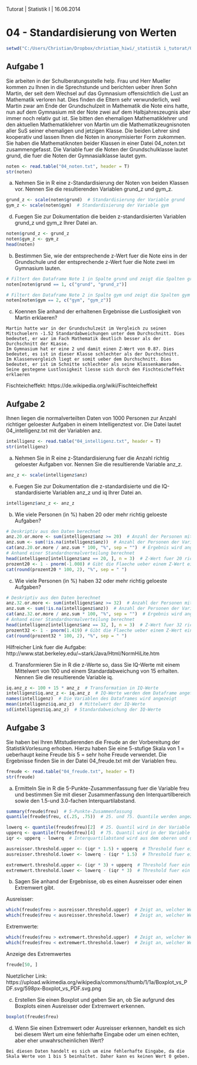 Tutorat | Statistik I | 16.06.2014

04 - Standardisierung von Werten
========================================================

```r
setwd("C:/Users/Christian/Dropbox/christian_hiwi/_statistik i_tutorat/04_Standardisierung von Werten/Tutorat")
```

## Aufgabe 1
Sie arbeiten in der Schulberatungsstelle help. Frau und Herr Mueller kommen zu Ihnen in die Sprechstunde und berichten ueber ihren Sohn Martin, der seit dem Wechsel auf das  Gymnasium offensichtlich die Lust an Mathematik verloren hat. Dies finden die Eltern sehr  verwunderlich, weil Martin zwar am Ende der Grundschulzeit in Mathematik die Note eins hatte, nun auf dem Gymnasium mit der Note zwei auf dem Halbjahreszeugnis aber immer  noch relativ gut ist.
Sie bitten den ehemaligen Mathematiklehrer und den aktuellen Mathematiklehrer von  Martin um die Mathematikzeugnisnoten aller SuS seiner ehemaligen und jetzigen Klasse.  Die beiden Lehrer sind kooperativ und lassen Ihnen die Noten in anonymisierter Form  zukommen.
Sie haben die Mathematiknoten beider Klassen in einer Datei 04_noten.txt  zusammengefasst. Die Variable fuer die Noten der Grundschulklasse lautet grund, die fuer  die Noten der Gymnasialklasse lautet gym. 

```r
noten <- read.table("04_noten.txt", header = T)
str(noten)
```


a) Nehmen Sie in R eine z-Standardisierung der Noten von beiden Klassen vor. Nennen 
Sie die resultierenden Variablen grund_z und gym_z.

```r
grund_z <- scale(noten$grund)  # Standardisierung der Variable grund
gym_z <- scale(noten$gym)  # Standardisierung der Variable gym
```


d) Fuegen Sie zur Dokumentation die beiden z-standardisierten Variablen grund_z und gym_z Ihrer Datei an.

```r
noten$grund_z <- grund_z
noten$gym_z <- gym_z
head(noten)
```


b) Bestimmen Sie, wie der entsprechende z-Wert fuer die Note eins in der Grundschule und der entsprechende z-Wert fuer die Note zwei im Gymnasium lauten.

```r
# Filtert den Dataframe Note 1 in Spalte grund und zeigt die Spalten grund und grund_z an:
noten[noten$grund == 1, c("grund", "grund_z")]  

# Filtert den Dataframe Note 2 in Spalte gym und zeigt die Spalten gym und gym_z an:
noten[noten$gym == 2, c("gym", "gym_z")]
```


c) Koennen Sie anhand der erhaltenen Ergebnisse die Lustlosigkeit von Martin erklaeren?

```
Martin hatte war in der Grundschulzeit im Vergleich zu seinen Mitschuelern -1.52 Standardabweichungen unter dem Durchschnitt. Dies bedeutet, er war im Fach Mathematik deutlich besser als der Durchschnitt der KLasse. 
Im Gymnasium hat er eine 2 und damit einen Z-Wert von 0.87. Dies bedeutet, es ist in dieser Klasse schlechter als der Durchschnitt. 
Im Klassenvergleich liegt er somit ueber dem Durchschnitt. Dies bedeutet, er ist im Schnitte schlechter als seine Klassenkameraden.
Seine gestegene Lustlosigkeit liesse sich durch den Fischteicheffekt erklaeren
```
Fischteicheffekt: https://de.wikipedia.org/wiki/Fischteicheffekt

## Aufgabe 2
Ihnen liegen die normalverteilten Daten von 1000 Personen zur Anzahl richtiger geloester Aufgaben in einem Intelligenztest vor. Die Datei lautet 04_intelligenz.txt mit der  Variablen anz.

```r
intelligenz <- read.table("04_intelligenz.txt", header = T)
str(intelligenz)
```


a)  Nehmen Sie in R eine z-Standardisierung fuer die Anzahl richtig geloester Aufgaben vor. Nennen Sie die resultierende Variable anz_z.

```r
anz_z <- scale(intelligenz$anz)
```


e)  Fuegen Sie zur Dokumentation die z-standardisierte und die IQ-standardisierte Variablen anz_z und iq Ihrer Datei an.

```r
intelligenz$anz_z <- anz_z
```


b)  Wie viele Personen (in %) haben 20 oder mehr richtig geloeste Aufgaben?

```r
# Deskriptiv aus den Daten berechnet
anz.20.or.more <- sum(intelligenz$anz >= 20)  # Anzahl der Personen mit mehr als 20 richtigen Loesungen
anz.sum <- sum(!is.na(intelligenz$anz))  # Anzahl der Personen der Variable anz ohne NAs
cat(anz.20.or.more / anz.sum * 100, "%", sep = "")  # Ergebnis wird angzeigt und mit der Funktion cat formatiert
# Anhand einer Standardnormalverteilung berechnet
head(intelligenz[intelligenz$anz == 20, ], n = 3)  # Z-Wert fuer 20 richtige Aufgaben
prozent20 <- 1 - pnorm(-1.008) # Gibt die Flaeche ueber einem Z-Wert einer Standardnormalverteilung zurueck
cat(round(prozent20 * 100, 2), "%", sep = " ")
```


c) Wie viele Personen (in %) haben 32 oder mehr richtig geloeste Aufgaben?

```r
# Deskriptiv aus den Daten berechnet
anz.32.or.more <- sum(intelligenz$anz >= 32)  # Anzahl der Personen mit mehr als 32 richtigen Loesungen
anz.sum <- sum(!is.na(intelligenz$anz))  # Anzahl der Personen der Variable anz ohne NAs
cat(anz.32.or.more / anz.sum * 100, "%", sep = "")  # Ergebnis wird angzeigt und mit der Funktion cat formatiert
# Anhand einer Standardnormalverteilung berechnet
head(intelligenz[intelligenz$anz == 32, ], n = 3)  # Z-Wert fuer 32 richtige Aufgaben
prozent32 <- 1 - pnorm(1.419) # Gibt die Flaeche ueber einem Z-Wert einer Standardnormalverteilung zurueck
cat(round(prozent32 * 100, 2), "%", sep = " ")
```

Hilfreicher Link fuer die Aufgabe: http://www.stat.berkeley.edu/~stark/Java/Html/NormHiLite.htm


d) Transformieren Sie in R die z-Werte so, dass Sie IQ-Werte mit einem Mittelwert von  100 und einem Standardabweichung von 15 erhalten. Nennen Sie die resultierende Variable iq.

```r
iq.anz_z <- 100 + 15 * anz_z  # Transformation in IQ-Werte
intelligenz$iq.anz_z <- iq.anz_z  # IQ-Werte werden dem Dataframe angefuegt
names(intelligenz)  # Die Variablen des Dataframes wird angezeigt
mean(intelligenz$iq.anz_z)  # Mittelwert der IQ-Werte
sd(intelligenz$iq.anz_z)  # Standardabweichung der IQ-Werte
```


## Aufgabe 3
Sie haben bei Ihren Mitstudierenden die Freude an der Vorbereitung der StatistikVorlesung erhoben. Hierzu haben Sie eine 5-stufige Skala von 1 = ueberhaupt keine Freude bis 5 = sehr hohe Freude verwendet. Die Ergebnisse finden Sie in der Datei 04_freude.txt mit der Variablen freu.

```r
freude <- read.table("04_freude.txt", header = T)
str(freude)
```


a) Ermitteln Sie in R die 5-Punkte-Zusammenfassung fuer die Variable freu und bestimmen Sie mit dieser Zusammenfassung den Interquartilbereich sowie den 1.5-und 3.0-fachen Interquartilabstand.

```r
summary(freude$freu)  # 5-Punkte-Zusammenfassung
quantile(freude$freu, c(.25, .75))  # 25. und 75. Quantile werden angezeigt

lowerq <- quantile(freude$freu)[2]  # 25. Quantil wird in der Variable gespeichert
upperq <- quantile(freude$freu)[4]  # 75. Quantil wird in der Variable gespeichert
iqr <- upperq - lowerq  # Interquartilabstand wird aus dem oberen und unterem Quartil berechnet

ausreisser.threshold.upper <- (iqr * 1.5) + upperq  # Threshold fuer ein Ausreisser im oberen Teil der Verteilung
ausreisser.threshold.lower <- lowerq - (iqr * 1.5)  # Threshold fuer ein Ausreisser im unteren Teil der Verteilung

extremwert.threshold.upper <- (iqr * 3) + upperq  # Threshold fuer ein Extremwert im oberen Teil der Verteilung
extremwert.threshold.lower <- lowerq - (iqr * 3)  # Threshold fuer ein Extremwert im unteren Teil der Verteilung


```


b) Sagen Sie anhand der Ergebnisse, ob es einen Ausreisser oder einen Extremwert gibt.

Ausreisser:
```r
which(freude$freu > ausreisser.threshold.upper)  # Zeigt an, welcher Wert als oberer Ausreisser zu betrachten ist
which(freude$freu < ausreisser.threshold.lower)  # Zeigt an, welcher Wert als unterer Ausreisser zu betrachten ist
```

Extremwerte:
```r
which(freude$freu > extremwert.threshold.upper)  # Zeigt an, welcher Wert als oberer Extremwert zu betrachten ist
which(freude$freu < extremwert.threshold.lower)  # Zeigt an, welcher Wert als oberer Extremwert zu betrachten ist
```

Anzeige des Extremwertes
```r
freude[50, ]
```

Nuetzlicher Link: https://upload.wikimedia.org/wikipedia/commons/thumb/1/1a/Boxplot_vs_PDF.svg/598px-Boxplot_vs_PDF.svg.png


c.  Erstellen Sie einen Boxplot und geben Sie an, ob Sie aufgrund des Boxplots einen Ausreisser oder Extremwert erkennen.

```r
boxplot(freude$freu)
```


d) Wenn Sie einen Extremwert oder Ausreisser erkennen, handelt es sich bei diesem Wert um eine fehlerhafte Eingabe oder um einen echten, aber eher unwahrscheinlichen Wert? 

```
Bei diesen Daten handelt es sich um eine fehlerhafte Eingabe, da die Skala Werte von 1 bis 5 beinhaltet. Daher kann es keinen Wert 0 geben. 
```
